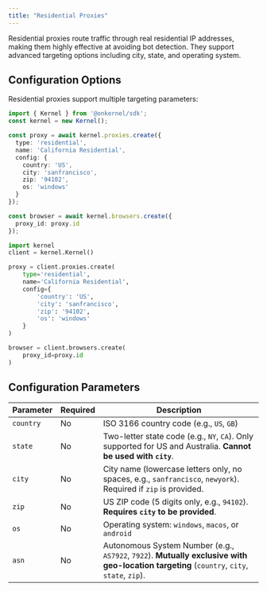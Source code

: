 ```yaml
---
title: "Residential Proxies"
---
```


Residential proxies route traffic through real residential IP addresses, making them highly effective at avoiding bot detection. They support advanced targeting options including city, state, and operating system.

## Configuration Options

Residential proxies support multiple targeting parameters:

<CodeGroup>

```typescript Typescript/Javascript
import { Kernel } from '@onkernel/sdk';
const kernel = new Kernel();

const proxy = await kernel.proxies.create({
  type: 'residential',
  name: 'California Residential',
  config: {
    country: 'US',
    city: 'sanfrancisco',
    zip: '94102',
    os: 'windows'
  }
});

const browser = await kernel.browsers.create({
  proxy_id: proxy.id
});
```

```Python Python
import kernel
client = kernel.Kernel()

proxy = client.proxies.create(
    type='residential',
    name='California Residential',
    config={
        'country': 'US',
        'city': 'sanfrancisco',
        'zip': '94102',
        'os': 'windows'
    }
)

browser = client.browsers.create(
    proxy_id=proxy.id
)
```

</CodeGroup>

## Configuration Parameters

| Parameter | Required | Description |
|-----------|----------|-------------|
| `country` | No | ISO 3166 country code (e.g., `US`, `GB`) |
| `state` | No | Two-letter state code (e.g., `NY`, `CA`). Only supported for US and Australia. **Cannot be used with `city`**. |
| `city` | No | City name (lowercase letters only, no spaces, e.g., `sanfrancisco`, `newyork`). Required if `zip` is provided. |
| `zip` | No | US ZIP code (5 digits only, e.g., `94102`). **Requires `city` to be provided**. |
| `os` | No | Operating system: `windows`, `macos`, or `android` |
| `asn` | No | Autonomous System Number (e.g., `AS7922`, `7922`). **Mutually exclusive with geo-location targeting** (`country`, `city`, `state`, `zip`). |